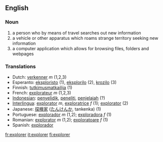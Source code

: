 ==English==

===Noun===
{{en-noun-reg}}

# a person who by means of travel searches out new information 
# a vehicle or other apparatus which roams strange territory seeking new information
# a computer application which allows for browsing files, folders and webpages

=== Translations ===
*Dutch: [[verkenner]] ''m'' (1,2,3)
*Esperanto: [[eksploristo]] (1), [[eksplorilo]] (2), [[krozilo]] (3)
*Finnish: [[tutkimusmatkailija]] (1)
*French: [[explorateur]] ''m'' (1,2,3)
*[[Indonesian]]: [[selidik|penyelidik]], [[teliti|peneliti]], [[jelajah|penjelajah]] (?)
*[[Interlingua]]: [[explorator]] ''m'', [[exploratrice]] ''f'' (1); [[explorator]] (2)
*Japanese: [[探検家]] ([[たんけんか]], tankenka) (1)
*Portuguese: [[explorador]] ''m'' (1,2); [[exploradora]] ''f'' (1)
*Romanian: [[explorator]] ''m'' (1,2); [[exploratoare]] ''f'' (1)
*Spanish: [[explorador]]

[[fr:explorer]]
[[it:explorer]]
[[fi:explorer]]